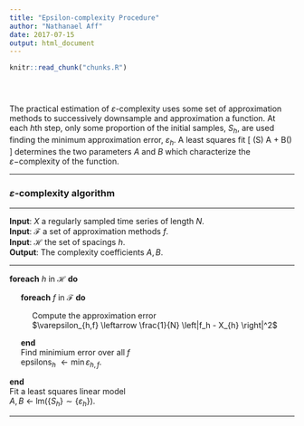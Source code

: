 ```yaml
---
title: "Epsilon-complexity Procedure"
author: "Nathanael Aff"
date: 2017-07-15
output: html_document
---
```


<!-- The file analysis/chunks.R contains chunks that define default settings
shared across the workflowr files. -->
```r
knitr::read_chunk("chunks.R")
```

<!-- Update knitr chunk options -->
```r
```

<!-- Insert the date the file was last updated -->
```r
```

<!-- Insert the code version (Git commit SHA1) if Git repository exists and R
 package git2r is installed -->
```r
```

<!-- Add your analysis here -->

The practical estimation of $\varepsilon$-complexity uses some set of approximation methods to successively downsample and approximation a function. At each $h$th step, only some proportion of the initial samples, $S_h$, are used finding the minimum approximation error,  $\varepsilon_h$. A least squares fit 
\[
  \log(S) \approx A + B\log(\varepsilon)
\]
determines the two parameters $A$ and $B$ which characterize the $\varepsilon-$complexity of the function. 

<hr>
### $\varepsilon$-complexity algorithm

<hr>
**Input**: $X$ a regularly sampled time series of length $N$. <br>
**Input**: $\mathcal{F}$ a set of approximation methods $f$. <br>
**Input**: $\mathcal{H}$ the set of spacings $h$. <br>
**Output**: The complexity coefficients $A,B$. <br>
<hr>

**foreach** $h$ in $\mathcal{H}$ **do** 
<br>
<p style="margin-left: 20px">**foreach** $f$ in $\mathcal{F}$ **do** 
</p>
<p style="margin-left: 40px">Compute the approximation error <br> 
        $\varepsilon_{h,f} \leftarrow \frac{1}{N}
         \left|f_h - X_{h} \right|^2$ 
        <br>
</p>
<p style="margin-left: 20px">**end** <br>
     Find minimium error over all $f$  <br>
     epsilons$_h$ $\leftarrow \min \varepsilon_{h,f}$. 
</p>
**end** <br>
Fit a least squares linear model <br>
$A,B$ $\leftarrow$ lm$\left(\{ S_h \} \sim \{ \varepsilon_h \} \right)$.
<br>

<hr>
